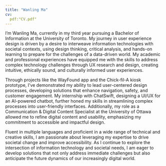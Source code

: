 ```yaml
---
title: "Wanling Ma"
cv: 
  pdf:"CV.pdf"
---
```


I'm Wanling Ma, currently in my third year pursuing a Bachelor of Information at the University of Toronto. My journey in user experience design is driven by a desire to interweave information technologies with societal contexts, using design thinking, critical analysis, and hands-on learning to prepare for the challenges of a data-driven world. My academic and professional experiences have equipped me with the skills to address complex technology challenges through UX research and design, creating intuitive, ethically sound, and culturally informed user experiences.

Through projects like the WayFound app and the Chick-fil-A kiosk prototype, I've demonstrated my ability to lead user-centered design processes, developing solutions that enhance navigation, safety, and customer engagement. My internship with ChatSwift, designing a UI/UX for an AI-powered chatbot, further honed my skills in streamlining complex processes into user-friendly interfaces. Additionally, my role as a Communication & Digital Content Specialist at the University of Ottawa allowed me to refine digital content and usability, emphasizing my commitment to accessible and impactful design.

Fluent in multiple languages and proficient in a wide range of technical and creative skills, I am passionate about leveraging my expertise to drive societal change and improve accessibility. As I continue to explore the intersection of information technology and societal needs, I am eager to develop solutions that not only address immediate challenges but also anticipate the future dynamics of our increasingly digital world.

```{=html}
<object data="CV.pdf" type="application/pdf" width="100%" height="100%" style="min-height:100vh;">
</object>
```